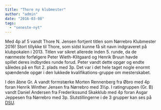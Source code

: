 ```yaml
---
title: "Thore ny klubmester"
author: "admin"
date: "2016-03-08"
tags: 
  - "seneste-nyt"
---
```


Med 4p af 5 vandt Thore N. Jensen fortjent titlen som Nørrebro Klubmester 2016! Stort tillykke til Thore, som sidst kunne få sit navn indgraveret på klubpokalen i 2013. Titlen var sikret allerede inden 5. runde, da de nærmeste forfølgere Peter Wieth-Klitgaard og Henrik Bruun havde spillet deres indbyrdes runde forud. Peter vandt dette opgør og endte således på en flot 2. plads med 3p. Det var i det hele taget nogle enormt spændende opgør i den lukkede kvalifikations-gruppe om mesterskabet.

I den åbne Gr. A vandt formstærke Morten Rennenberg fra Øbro med 4p foran Henrik Winther Jensen fra Nørrebro med 3½p. I ratingruppen (Gr. B) vandt Daniel Andersen fra Frederikssund Skakklub med 4p foran Asgar Jeppesen fra Nørrebro med 3p. Slutstillingerne i de 3 grupper kan ses på [DSU](https://turnering.skak.dk/TournamentActive/Details?tourId=23188).
